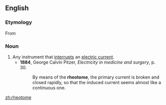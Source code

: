 ==English==

===Etymology===
From {{confix|rheo|tome}}

===Noun===
{{en-noun}}

# Any instrument that [[interrupt]]s an [[electric current]].
#*'''1884''', George Calvin Pitzer, ''Electricity in medicine and surgery'', p. 30.
#*:By means of the '''rheotome''', the primary current is broken and closed rapidly, so that the induced current seems almost like a continuous one.

[[zh:rheotome]]